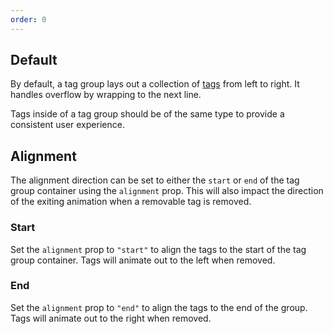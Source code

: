 ```yaml
---
order: 0
---
```



## Default

By default, a tag group lays out a collection of [tags](/components/tag/) from left to right. It
handles overflow by wrapping to the next line.

Tags inside of a tag group should be of the same type to provide a consistent user experience.

<Example Component={TagGroupDefault} packageName="@atlaskit/tag-group" />

## Alignment

The alignment direction can be set to either the `start` or `end` of the tag group container using
the `alignment` prop. This will also impact the direction of the exiting animation when a removable
tag is removed.

### Start

Set the `alignment` prop to `"start"` to align the tags to the start of the tag group container.
Tags will animate out to the left when removed.

<Example Component={TagGroupAlignmentStart} packageName="@atlaskit/tag-group" />

### End

Set the `alignment` prop to `"end"` to align the tags to the end of the group. Tags will animate out
to the right when removed.

<Example Component={TagGroupAlignmentEnd} packageName="@atlaskit/tag-group" />
